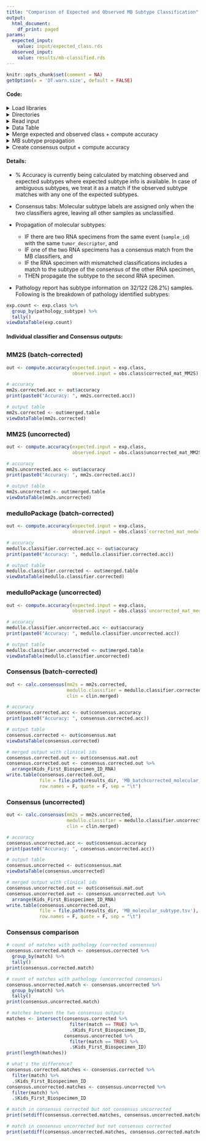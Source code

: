 ```yaml
---
title: "Comparison of Expected and Observed MB Subtype Classification"
output:
  html_document:
    df_print: paged
params:
  expected_input:
    value: input/expected_class.rds
  observed_input:
    value: results/mb-classified.rds
---
```

  
```r
knitr::opts_chunk$set(comment = NA)
getOption(x = 'DT.warn.size', default = FALSE)
```

#### Code:

<details><summary>Load libraries</summary>
```r
# load libraries
suppressPackageStartupMessages(library(tidyverse))
suppressPackageStartupMessages(library(knitr))
suppressPackageStartupMessages(library(DT))
suppressPackageStartupMessages(library(plyr))
```
</details>

<details><summary>Directories</summary>
```r
# set data directory
root_dir <- rprojroot::find_root(rprojroot::has_dir(".git"))
data_dir <- file.path(root_dir, "data")

# This was created in 00-mb-select-pathology-dex.Rmd
clinical_file <- file.path(data_dir, "pbta-histologies.tsv")

# set results directory
results_dir <- file.path(root_dir, "analyses", "molecular-subtyping-MB", "results")

# this file was created in the 01-filter-and-batch-correction.R
subset_clin_file <- file.path("input", "subset-mb-clinical.tsv")
```

</details>

<details><summary>Read input</summary>
```r
# read in subset clinical mb file that was created in 01-filter-and-batch-correction.R
subset.clin <- read.delim(subset_clin_file)

exp.class <- readRDS(params$expected_input)
obs.class <- readRDS(params$observed_input)

# format ambiguous expected classes 
exp.class <- exp.class %>%
  mutate(pathology_subtype = replace(pathology_subtype, 
                                     pathology_subtype == "Group 3 or 4", "Group3, Group4")) %>%
  mutate(pathology_subtype = gsub(" ", "", pathology_subtype))

# format subset clinical file
# RNA MB samples
clin.rna <- subset.clin  %>%
  filter(experimental_strategy == "RNA-Seq")  %>%
  dplyr::rename(Kids_First_Biospecimen_ID_RNA = Kids_First_Biospecimen_ID) %>%
  dplyr::select(Kids_First_Participant_ID, sample_id, tumor_descriptor, Kids_First_Biospecimen_ID_RNA)

# DNA MB samples
clin.wgs <- subset.clin  %>%
  filter(experimental_strategy == "WGS")  %>%
  dplyr::rename(Kids_First_Biospecimen_ID_DNA = Kids_First_Biospecimen_ID) %>%
  dplyr::select(Kids_First_Participant_ID, sample_id, tumor_descriptor, Kids_First_Biospecimen_ID_DNA)

# combine both
clin.merged <- clin.wgs %>%
  right_join(clin.rna, by = c('sample_id','Kids_First_Participant_ID','tumor_descriptor'))
```
</details>

<details><summary>Data Table</summary>
```r
# custom datatable function
viewDataTable <- function(dat){
  DT::datatable(dat,
                rownames = FALSE,
                filter = "top",
                class = 'cell-border stripe',
                options = list(pageLength = 5,
                               searchHighlight = TRUE,
                               scrollX = TRUE,
                               dom = 'tpi',
                               initComplete = JS("function(settings, json) {",
                                                 "$(this.api().table().header()).css({'background-color':
                                            '#004467', 'color': '#fff'});","}"))
  )
}
```
</details>

<details><summary>Merge expected and observed class + compute accuracy </summary>
```r
# function for merging expected and observed subtypes and returning accuracy
compute.accuracy <- function(expected.input, observed.input){
  # merge expected and observed subtypes
  merged.table <- expected.input %>%
    left_join(observed.input, by = c('Kids_First_Biospecimen_ID' = 'sample')) %>%
    mutate(match = str_detect(pathology_subtype, best.fit))
  merged.table$sample_id <- as.factor(merged.table$sample_id)
  
  # compute accuracy
  accuracy <- merged.table %>%
    filter(!is.na(pathology_subtype)) %>%
    group_by(match) %>%
    dplyr::summarise(n = n()) %>%
    mutate(Accuracy = paste0(n/sum(n)*100, '%')) %>%
    filter(match) %>%
    .$Accuracy
  
  # return both as list
  output <- list(merged.table = merged.table, accuracy = accuracy)
  return(output)
}
```
</details>

<details><summary>MB subtype propagation</summary>
```r
# function to propagate molecular subtype
prop.mb.subtype <- function(mat){
  # do this only for sample ids with multiple RNA ids
  if(nrow(mat) > 1){
    # A (rna id with predicted subtype)
    rna.id.with.molsubtype <- mat %>%
      filter(!is.na(molecular_subtype))
    
    # B (rna id without predicted subtype)
    rna.id.without.molsubtype <- mat %>%
      filter(is.na(molecular_subtype))
    
    # if A has a consensus molecular_subtype match and B has molecular_subtype as NA
    if(nrow(rna.id.with.molsubtype) == 1 & nrow(rna.id.without.molsubtype) == 1){
      # propagate consensus subtype of A if it matches to either prediction in B
      if(grepl(rna.id.with.molsubtype$molecular_subtype, rna.id.without.molsubtype$MM2S_best_fit) | 
         grepl(rna.id.with.molsubtype$molecular_subtype, rna.id.without.molsubtype$medulloPackage_best_fit)){
        rna.id.without.molsubtype <- rna.id.without.molsubtype %>%
          mutate(molecular_subtype = rna.id.with.molsubtype$molecular_subtype)
      }
    }
    
    # combine both rows
    mat <- rbind(rna.id.with.molsubtype, rna.id.without.molsubtype)
  } 
  return(mat)
}
```
</details>

<details><summary>Create consensus output + compute accuracy </summary>
```r
# function for merging outputs from both classifiers
calc.consensus <- function(mm2s, medullo.classifier, clin){
  # create df with common cols
  mm2s <- mm2s %>%
    dplyr::rename(MM2S_best_fit = best.fit) %>%
    dplyr::select(Kids_First_Biospecimen_ID, sample_id, 
                  pathology_subtype, other_molecular_findings, MM2S_best_fit)
  medullo.classifier <- medullo.classifier %>%
    dplyr::rename(medulloPackage_best_fit = best.fit) %>%
    dplyr::select(Kids_First_Biospecimen_ID, sample_id, 
                  pathology_subtype, other_molecular_findings, medulloPackage_best_fit)
  
  # join both
  consensus.mat <- mm2s %>%
    inner_join(medullo.classifier, 
               by = c('Kids_First_Biospecimen_ID', 'sample_id',
                      'pathology_subtype', 'other_molecular_findings'))
  
  # create consensus molecular subtype if both classifiers agree 
  # match consensus molecular subtype to the pathology report
  consensus.mat  <- consensus.mat %>%
    mutate(molecular_subtype = ifelse(MM2S_best_fit == medulloPackage_best_fit, MM2S_best_fit, NA)) %>%
    mutate(match = str_detect(pathology_subtype, molecular_subtype))
  
  # merge with clinical data
  consensus.mat.out <- clin.merged %>%
    inner_join(consensus.mat %>% 
                 mutate(Kids_First_Biospecimen_ID_RNA = Kids_First_Biospecimen_ID), 
               by = c('sample_id', 'Kids_First_Biospecimen_ID_RNA'))
  
  # resolve discrepancy with multiple sample ids
  # apply prop.mb.subtype function on same event (`sample_id`) with the same `tumor_descriptor`
  consensus.mat.out <- plyr::ddply(consensus.mat.out, 
                                   .variables = c("sample_id", "tumor_descriptor"), 
                                   .fun = function(x) prop.mb.subtype(mat = x))
  consensus.mat.out$sample_id <- as.factor(consensus.mat.out$sample_id)
  
  # subset columns for html output
  consensus.mat <- consensus.mat.out %>%
    mutate(Kids_First_Biospecimen_ID = Kids_First_Biospecimen_ID_RNA) %>%
    dplyr::select(Kids_First_Biospecimen_ID, sample_id, pathology_subtype, other_molecular_findings, 
                  MM2S_best_fit, medulloPackage_best_fit, molecular_subtype, match) %>%
    arrange(Kids_First_Biospecimen_ID)
  
  # subset columns for tsv output
  consensus.mat.out <- consensus.mat.out %>%
    dplyr::select(Kids_First_Participant_ID, sample_id, Kids_First_Biospecimen_ID_DNA,
                  Kids_First_Biospecimen_ID_RNA, molecular_subtype)
  
  # % accuracy
  consensus.accuracy <- consensus.mat %>%
    filter(!is.na(pathology_subtype)) %>%
    group_by(match) %>%
    dplyr::summarise(n = n()) %>%
    mutate(Accuracy = paste0(n/sum(n)*100, '%')) %>%
    filter(match) %>%
    .$Accuracy
  
  # return as list
  output <- list(consensus.mat = consensus.mat, 
                 consensus.mat.out = consensus.mat.out, 
                 consensus.accuracy = consensus.accuracy)
  return(output)
}
```
</details>

#### Details:

* % Accuracy is currently being calculated by matching observed and expected subtypes where expected subtype info is available. In case of ambiguous subtypes, we treat it as a match if the observed subtype matches with any one of the expected subtypes.

* Consensus tabs: Molecular subtype labels are assigned only when the two classifiers agree, leaving all other samples as unclassified. 

* Propagation of molecular subtypes: 

  * IF there are two RNA specimens from the same event (`sample_id`) with the same `tumor_descriptor`, and 
  * IF one of the two RNA specimens has a consensus match from the MB classifiers, and 
  * IF the RNA specimen with mismatched classifications includes a match to the subtype of the consensus of the other RNA specimen, 
  * THEN propagate the subtype to the second RNA specimen.

* Pathology report has subtype information on 32/122 (26.2%) samples. Following is the breakdown of pathology identified subtypes: 

```r
exp.count <- exp.class %>% 
  group_by(pathology_subtype) %>% 
  tally()
viewDataTable(exp.count)
```

#### Individual classifier and Consensus outputs:

## {.tabset .tabset-fade}

### MM2S (batch-corrected)

```r
out <- compute.accuracy(expected.input = exp.class, 
                        observed.input = obs.class$corrected_mat_MM2S)

# accuracy
mm2s.corrected.acc <- out$accuracy
print(paste0("Accuracy: ", mm2s.corrected.acc))

# output table
mm2s.corrected <- out$merged.table
viewDataTable(mm2s.corrected)
```

### MM2S (uncorrected)

```r
out <- compute.accuracy(expected.input = exp.class, 
                        observed.input = obs.class$uncorrected_mat_MM2S)

# accuracy
mm2s.uncorrected.acc <- out$accuracy
print(paste0("Accuracy: ", mm2s.corrected.acc))

# output table
mm2s.uncorrected <- out$merged.table
viewDataTable(mm2s.uncorrected)
```

### medulloPackage (batch-corrected)

```r
out <- compute.accuracy(expected.input = exp.class, 
                        observed.input = obs.class$`corrected_mat_medullo-classifier`)

# accuracy
medullo.classifier.corrected.acc <- out$accuracy
print(paste0("Accuracy: ", medullo.classifier.corrected.acc))

# output table
medullo.classifier.corrected <- out$merged.table
viewDataTable(medullo.classifier.corrected)
```

### medulloPackage (uncorrected)

```r
out <- compute.accuracy(expected.input = exp.class, 
                        observed.input = obs.class$`uncorrected_mat_medullo-classifier`)

# accuracy
medullo.classifier.uncorrected.acc <- out$accuracy
print(paste0("Accuracy: ", medullo.classifier.uncorrected.acc))

# output table
medullo.classifier.uncorrected <- out$merged.table
viewDataTable(medullo.classifier.uncorrected)
```

### Consensus (batch-corrected)

```r
out <- calc.consensus(mm2s = mm2s.corrected, 
                      medullo.classifier = medullo.classifier.corrected,
                      clin = clin.merged)

# accuracy
consensus.corrected.acc <- out$consensus.accuracy
print(paste0("Accuracy: ", consensus.corrected.acc))

# output table
consensus.corrected <- out$consensus.mat
viewDataTable(consensus.corrected)

# merged output with clinical ids 
consensus.corrected.out <- out$consensus.mat.out
consensus.corrected.out <- consensus.corrected.out %>%
  arrange(Kids_First_Biospecimen_ID_RNA)
write.table(consensus.corrected.out, 
            file = file.path(results_dir, 'MB_batchcorrected_molecular_subtype.tsv'), 
            row.names = F, quote = F, sep = "\t")
```

### Consensus (uncorrected)

```r
out <- calc.consensus(mm2s = mm2s.uncorrected, 
                      medullo.classifier = medullo.classifier.uncorrected,
                      clin = clin.merged)

# accuracy
consensus.uncorrected.acc <- out$consensus.accuracy
print(paste0("Accuracy: ", consensus.uncorrected.acc))

# output table
consensus.uncorrected <- out$consensus.mat
viewDataTable(consensus.uncorrected)

# merged output with clinical ids 
consensus.uncorrected.out <- out$consensus.mat.out
consensus.uncorrected.out <- consensus.uncorrected.out %>%
  arrange(Kids_First_Biospecimen_ID_RNA)
write.table(consensus.uncorrected.out, 
            file = file.path(results_dir, 'MB_molecular_subtype.tsv'), 
            row.names = F, quote = F, sep = "\t")
```

### Consensus comparison

```r
# count of matches with pathology (corrected consensus)
consensus.corrected.match <- consensus.corrected %>%
  group_by(match) %>% 
  tally()
print(consensus.corrected.match)

# count of matches with pathology (uncorrected consensus)
consensus.uncorrected.match <- consensus.uncorrected %>%
  group_by(match) %>% 
  tally()
print(consensus.uncorrected.match)

# matches between the two consensus outputs
matches <- intersect(consensus.corrected %>%
                       filter(match == TRUE) %>%
                       .$Kids_First_Biospecimen_ID, 
                     consensus.uncorrected %>%
                       filter(match == TRUE) %>%
                       .$Kids_First_Biospecimen_ID)
print(length(matches))

# what's the difference?
consensus.corrected.matches <- consensus.corrected %>%
  filter(match) %>%
  .$Kids_First_Biospecimen_ID 
consensus.uncorrected.matches <- consensus.uncorrected %>%
  filter(match) %>%
  .$Kids_First_Biospecimen_ID 

# match in consensus corrected but not consensus uncorrected
print(setdiff(consensus.corrected.matches, consensus.uncorrected.matches))

# match in consensus uncorrected but not consensus corrected
print(setdiff(consensus.uncorrected.matches, consensus.corrected.matches))
```